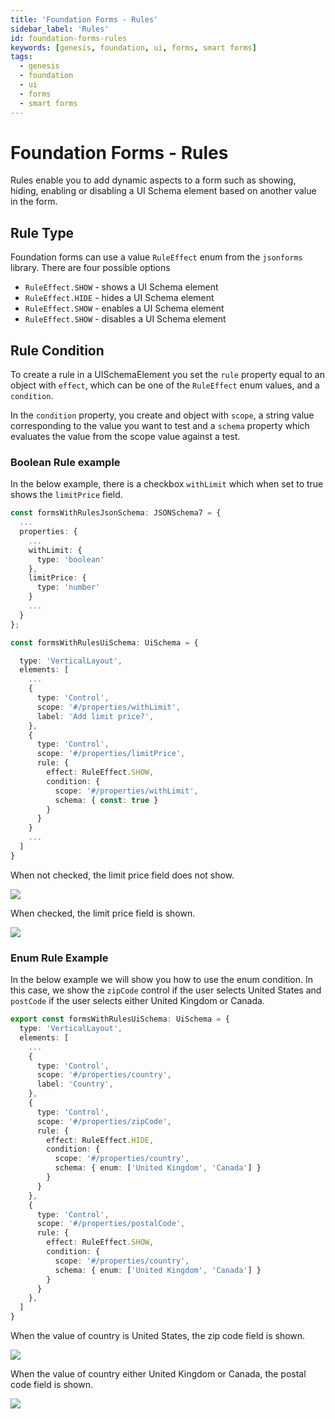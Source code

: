 ---
title: 'Foundation Forms - Rules'
sidebar_label: 'Rules'
id: foundation-forms-rules
keywords: [genesis, foundation, ui, forms, smart forms]
tags:
  - genesis
  - foundation
  - ui
  - forms
  - smart forms
---

# Foundation Forms - Rules

Rules enable you to add dynamic aspects to a form such as showing, hiding, enabling or disabling a UI Schema element based on another value in the form.

## Rule Type

Foundation forms can use a value `RuleEffect` enum from the `jsonforms` library. There are four possible options

- `RuleEffect.SHOW` - shows a UI Schema element
- `RuleEffect.HIDE` - hides a UI Schema element
- `RuleEffect.SHOW` - enables a UI Schema element
- `RuleEffect.SHOW` - disables a UI Schema element

## Rule Condition

To create a rule in a UISchemaElement you set the `rule` property equal to an object with `effect`, which can be one of the `RuleEffect` enum values, and a `condition`.

In the `condition` property, you create and object with `scope`, a string value corresponding to the value you want to test and a `schema` property which evaluates the value from the scope value against a test.


### Boolean Rule example

In the below example, there is a checkbox `withLimit` which when set to true shows the `limitPrice` field.

```ts
const formsWithRulesJsonSchema: JSONSchema7 = {
  ...
  properties: {
    ...
    withLimit: {
      type: 'boolean'
    },
    limitPrice: {
      type: 'number'
    }
    ...
  }
};

const formsWithRulesUiSchema: UiSchema = {

  type: 'VerticalLayout',
  elements: [
    ...
    {
      type: 'Control',
      scope: '#/properties/withLimit',
      label: 'Add limit price?',
    },
    {
      type: 'Control',
      scope: '#/properties/limitPrice',
      rule: {
        effect: RuleEffect.SHOW,
        condition: {
          scope: '#/properties/withLimit',
          schema: { const: true }
        }
      }
    }
    ...
  ]
}
```

When not checked, the limit price field does not show.

![](/img/smart-forms/limit-not-checked.png)

When checked, the limit price field is shown.

![](/img/smart-forms/limit-checked.png)

### Enum Rule Example

In the below example we will show you how to use the enum condition. In this case, we show the `zipCode` control if the user selects United States and `postCode` if the user selects either United Kingdom or Canada.

```ts
export const formsWithRulesUiSchema: UiSchema = {
  type: 'VerticalLayout',
  elements: [
    ...
    {
      type: 'Control',
      scope: '#/properties/country',
      label: 'Country',
    },
    {
      type: 'Control',
      scope: '#/properties/zipCode',
      rule: {
        effect: RuleEffect.HIDE,
        condition: {
          scope: '#/properties/country',
          schema: { enum: ['United Kingdom', 'Canada'] }
        }
      }
    },
    {
      type: 'Control',
      scope: '#/properties/postalCode',
      rule: {
        effect: RuleEffect.SHOW,
        condition: {
          scope: '#/properties/country',
          schema: { enum: ['United Kingdom', 'Canada'] }
        }
      }
    },
  ]
}
```

When the value of country is United States, the zip code field is shown.

![](/img/smart-forms/limit-not-checked.png)

When the value of country either United Kingdom or Canada, the postal code field is shown.

![](/img/smart-forms/limit-checked.png)


